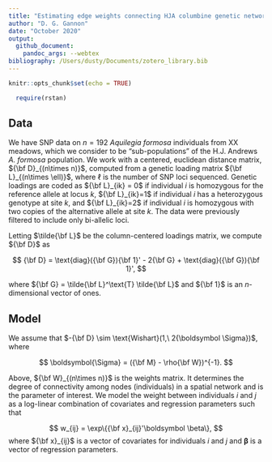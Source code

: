 ```yaml
---
title: "Estimating edge weights connecting HJA columbine genetic networks"
author: "D. G. Gannon"
date: "October 2020"
output:
  github_document:
    pandoc_args: --webtex
bibliography: /Users/dusty/Documents/zotero_library.bib
---
```


```r
knitr::opts_chunk$set(echo = TRUE)

  require(rstan)

```

## Data

We have SNP data on $n=192$ *Aquilegia formosa* individuals from XX meadows, which we consider to be "sub-populations" of the H.J. Andrews *A. formosa* population. We work with a centered, euclidean distance matrix, ${\bf D}_{(n\times n)}$, computed from a genetic loading matrix ${\bf L}_{(n\times \ell)}$, where $\ell$ is the number of SNP loci sequenced. Genetic loadings are coded as ${\bf L}_{ik} = 0$ if individual $i$ is homozygous for the reference allele at locus $k$, ${\bf L}_{ik}=1$ if individual $i$ has a heterozygous genotype at site $k$, and ${\bf L}_{ik}=2$ if individual $i$ is homozygous with two copies of the alternative allele at site $k$. The data were previously filtered to include only bi-allelic loci. 

Letting $\tilde{\bf L}$ be the column-centered loadings matrix, we compute ${\bf D}$ as

$$
{\bf D} = \text{diag}({\bf G}){\bf 1}' - 2{\bf G} + \text{diag}({\bf G}){\bf 1}',
$$

where ${\bf G} = \tilde{\bf L}^\text{T} \tilde{\bf L}$ and ${\bf 1}$ is an $n$-dimensional vector of ones.

## Model

We assume that $-{\bf D} \sim \text{Wishart}(1,\ 2{\boldsymbol \Sigma})$, where

$$
\boldsymbol{\Sigma} = ({\bf M} - \rho{\bf W})^{-1}.
$$

Above, ${\bf W}_{(n\times n)}$ is the weights matrix. It determines the degree of connectivity among nodes (individuals) in a spatial network and is the parameter of interest. We model the weight between individuals $i$ and $j$ as a log-linear combination of covariates and regression parameters such that

$$
w_{ij} = \exp\{{\bf x}_{ij}'\boldsymbol \beta\},
$$
where ${\bf x}_{ij}$ is a vector of covariates for individuals $i$ and $j$ and $\boldsymbol \beta$ is a vector of regression parameters.








